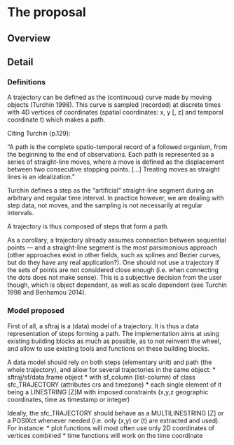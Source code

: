 # The proposal
<!--
This is where the proposal should be outlined. 
-->

## Overview
<!--
At a high-level address what your proposal is and how it will address the problem identified. Highlight any benefits to the R Community that follow from solving the problem. This should be your most compelling section.
-->

## Detail
<!--
Go into more detail about the specifics of the project and it delivers against the problem.

Depending on project type the detail section should include:

 - [ ] Minimum Viable Product
 - [ ] Architecture
 - [ ] Assumptions
-->


### Definitions

A trajectory can be defined as the (continuous) curve made by moving
objects (Turchin 1998). This curve is sampled (recorded) at discrete
times with 4D vertices of coordinates (spatial coordinates: x, y [, z]
and temporal coordinate t) which makes a path. 

Citing Turchin (p.129):

"A path is the complete spatio-temporal record of a followed organism,
from the beginning to the end of observations. Each path is
represented as a series of straight-line moves, where a move is
defined as the displacement between two consecutive stopping
points. […] Treating moves as straight lines is an idealization." 

Turchin defines a step as the "artificial" straight-line segment
during an arbitrary and regular time interval. In practice however, we
are dealing with step data, not moves, and the sampling is not
necessarily at regular intervals. 

A trajectory is thus composed of steps that form a path.

As a corollary, a trajectory already assumes connection between
sequential points — and a straight-line segment is the most
parsimonious approach (other approaches exist in other fields, such as
splines and Bezier curves, but do they have any real
application?). One should not use a trajectory if the sets of points
are not considered close enough (i.e. when connecting the dots does
not make sense). This is a subjective decision from the user though,
which is object dependent, as well as scale dependent (see Turchin
1998 and Benhamou 2014).


### Model proposed

First of all, a sftraj is a (data) model of a trajectory. It is thus a
data representation of steps forming a path. The implementation aims
at using existing building blocks as much as possible, as to not
reinvent the wheel, and allow to use existing tools and functions on
these building blocks. 

A data model should rely on both steps (elementary unit) and path (the
whole trajectory), and allow for several trajectories in the same
object: 
  * sftraj/sf/data.frame object 
  * with sf_column (list-column) of class sfc_TRAJECTORY (attributes
    crs and timezone) 
  * each single element of it being a LINESTRING [Z]M with imposed
    constraints (x,y,z geographic coordinates, time as timestamp or
    integer) 

Ideally, the sfc_TRAJECTORY should behave as a MULTILINESTRING [Z] or
a POSIXct whenever needed (i.e. only (x,y) or (t) are extracted and
used). For instance: 
  * plot functions will most often use only 2D coordinates of vertices
    combined
  * time functions will work on the time coordinate
